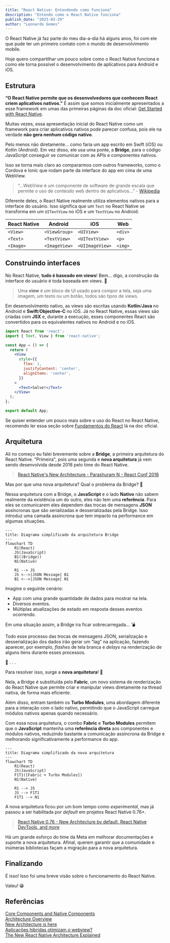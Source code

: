 ```yaml
---
title: "React Native: Entendendo como funciona"
description: "Entendo como o React Native funciona"
publish_date: "2025-03-29"
author: "Leonardo Gomes"
---
```


O React Native já faz parte do meu dia-a-dia há alguns anos, foi com ele que pude ter um primeiro contato com o mundo de desenvolvimento mobile. 

Hoje quero compartilhar um pouco sobre como o React Native funciona e como ele torna possível o desenvolvimento de aplicativos para Android e iOS.
## Estrutura
**“O React Native permite que os desenvolvedores que conhecem React criem aplicativos nativos.”** É assim que somos inicialmente apresentados a esse framework em umas das primeiras páginas da doc oficial: [Get Started with React Native](https://reactnative.dev/docs/environment-setup).

Muitas vezes, essa apresentação inicial do React Native como um framework para criar aplicativos nativos pode parecer confusa, pois ele na verdade **não gera nenhum código nativo**.

Pelo menos não diretamente... como faria um app escrito em Swift (iOS) ou Kotlin (Android). Em vez disso, ele usa uma ponte, a **Bridge**, para o código JavaScript conseguir se comunicar com as APIs e componentes nativos. 

Isso se torna mais claro ao compararmos com outros frameworks, como o Cordova e Ionic que rodam parte da interface do app em cima de uma WebView.

> “...WebView é um componente de software de grande escala que permite o uso de conteúdo web dentro de aplicativos...” - [Wikipedia](https://en.wikipedia.org/wiki/WebView)

Diferente deles, o React Native realmente utiliza elementos nativos para a interface do usuário. Isso significa que um `Text` no React Native se transforma em um `UITextView` no iOS e um `TextView` no Android.

| React Native | Android       | iOS             | Web     |
| ------------ | ------------- | --------------- | ------- |
| `<View>`     | `<ViewGroup>` | `<UIView>`      | `<div>` |
| `<Text>`     | `<TextView>`  | `<UITextView>`  | `<p>`   |
| `<Image>`    | `<ImageView>` | `<UIImageView>` | `<img>` |

## Construindo interfaces
No React Native, **tudo é baseado em views**! Bem... digo, a construção da interface do usuário é toda baseada em views. 🎨

> Uma **view** é um bloco de UI usado para compor a tela, seja uma imagem, um texto ou um botão, todos são tipos de views.

Em desenvolvimento nativo, as views são escritas usando **Kotlin**/**Java** no Android e **Swift**/**Objective-C** no iOS. Já no React Native, essas views são criadas com **JSX** e, durante a execução, esses componentes React são convertidos para os equivalentes nativos no Android e no iOS.

```jsx
import React from 'react';
import { Text, View } from 'react-native';

const App = () => {
  return (
    <View
      style={{
        flex: 1,
        justifyContent: 'center',
        alignItems: 'center',
      }}
    >
      <Text>Salve!</Text>
    </View>
  );
};

export default App;
```

Se quiser entender um pouco mais sobre o uso do React no React Native, recomendo ler essa seção sobre [Fundamentos do React](https://reactnative.dev/docs/intro-react) lá na doc oficial.
## Arquitetura
Ali no começo eu falei brevemente sobre a **Bridge**, a primeira arquitetura do React Native. "Primeira", pois uma segunda e **nova arquitetura** já vem sendo desenvolvida desde 2018 pelo time do React Native.

> [React Native's New Architecture - Parashuram N - React Conf 2018](https://www.youtube.com/watch?v=UcqRXTriUVI)

Mas por que uma nova arquitetura? Qual o problema da Bridge? 🤔

Nessa arquitetura com a Bridge, o **JavaScript** e o lado **Nativo** não sabem realmente da existência um do outro, eles não tem uma **referência**. Para eles se comunicarem eles dependem das trocas de mensagens **JSON** assíncronas que são serializadas e desserializadas pela Bridge. Isso introduz uma camada assíncrona que tem impacto na performance em algumas situações.

```mermaid
---
title: Diagrama simplificado da arquitetura Bridge
---
flowchart TD
    R1(React)
    JS(JavaScript)
    B1((Bridge))
    N1(Native)

    R1 --> JS
    JS <-->|JSON Message| B1
    B1 <-->|JSON Message| N1
```

Imagine o seguinte cenário:

- App com uma grande quantidade de dados para mostrar na tela.
- Diversos eventos.
- Múltiplas atualizações de estado em resposta desses eventos ocorrendo.

Em uma situação assim, a Bridge ira ficar sobrecarregada... 💣

Todo esse processo das trocas de mensagens JSON, serialização e desserialização dos dados irão gerar um "lag" na aplicação, fazendo aparecer, por exemplo, *flashes* de tela branca e *delays* na renderização de alguns itens durante esses processos.

<div style={{ textAlign: 'center', fontSize: 'var(--font-size-lg)' }}>🫠 . . .</div>

Para resolver isso, surge a **nova arquitetura**! 🎉

Nela, a Bridge é substituída pelo **Fabric**, um novo sistema de renderização do React Native que permite criar e manipular views diretamente na thread nativa, de forma mais eficiente.

Além disso, entram também os **Turbo Modules**, uma abordagem diferente para a interação com o lado nativo, permitindo que o JavaScript carregue módulos nativos apenas quando necessário.

Com essa nova arquitetura, o combo **Fabric** e **Turbo Modules** permitem que o **JavaScript** mantenha uma **referência direta** aos componentes e módulos nativos, reduzindo bastante a comunicação assíncrona da Bridge e melhorando significativamente a performance do app.

```mermaid
---
title: Diagrama simplificado da nova arquitetura
---
flowchart TD
    R1(React)
    JS(JavaScript)
    F1T1([Fabric + Turbo Modules])
    N1(Native)

    R1 --> JS
    JS --> F1T1
    F1T1 --> N1
```

A nova arquitetura ficou por um bom tempo como *experimental*, mas já passou a ser habilitada por *default* em projetos React Native 0.76+.

> [React Native 0.76 - New Architecture by default, React Native DevTools, and more](https://reactnative.dev/blog/2024/10/23/release-0.76-new-architecture)

Há um grande esforço do time da Meta em melhorar documentações e suporte a nova arquitetura. Afinal, querem garantir que a comunidade e inúmeras bibliotecas façam a migração para a nova arquitetura.

## Finalizando
É isso! Isso foi uma breve visão sobre o funcionamento do React Native.

Valeu! 😁
## Referências
[Core Components and Native Components](https://reactnative.dev/docs/intro-react-native-components)<br/>
[Architecture Overview](https://reactnative.dev/architecture/overview)<br/>
[New Architecture is here](https://reactnative.dev/blog/2024/10/23/the-new-architecture-is-here)<br/>
[Aplicações hibridas otimizam o webview?](https://pt.stackoverflow.com/questions/125990/aplica%C3%A7%C3%B5es-hibridas-otimizam-o-webview)<br/>
[The New React Native Architecture Explained](https://commerce.nearform.com/blog/2019/react-codegen-part-1/)
